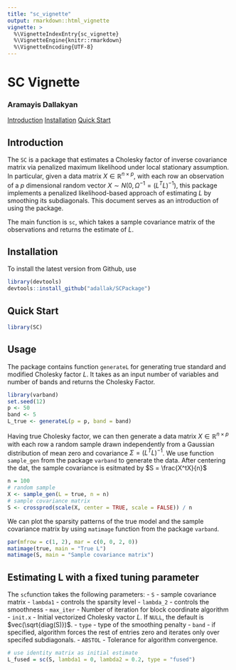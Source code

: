 ```yaml
---
title: "sc_vignette"
output: rmarkdown::html_vignette
vignette: >
  %\VignetteIndexEntry{sc_vignette}
  %\VignetteEngine{knitr::rmarkdown}
  %\VignetteEncoding{UTF-8}
---
```


<a id="top"></a>

# SC Vignette
### Aramayis Dallakyan

[Introduction](#intro)
[Installation](#install)
[Quick Start](#qs)

<a id="intro"></a>

## Introduction

The `SC` is a package that estimates a Cholesky factor of inverse covariance matrix via penalized maximum likelihood under local stationary assumption. In particular, given a data matrix $X \in \mathbb{R}^{n \times p}$, with each row an observation of a $p$ dimensional random vector $X \sim N(0, \Omega^{-1} = (L^T L)^{-1})$, this package implements a penalized likelihood-based approach of estimating $L$ by smoothing its subdiagonals.
This document serves as an introduction of using the package.

The main function is `sc`, which takes a sample covariance matrix of the observations and returns the estimate of $L$. 

<a id="install"></a>

## Installation

To install the latest version from Github, use

```r
library(devtools)
devtools::install_github("adallak/SCPackage")
```


## Quick Start


```r
library(SC)
```

## Usage
The package contains function `generateL` for generating true standard and modified Cholesky factor $L$. It takes as an input number of variables and number of bands and returns the Cholesky Factor. 

``` r
library(varband)
set.seed(12)
p <- 50
band <- 5
L_true <- generateL(p = p, band = band)
```

Having true Cholesky factor, we can then generate a data matrix $X \in \mathbb{R}^{n \times p}$ with each row a random sample drawn independently from a Gaussian distribution of mean zero and covariance $\Sigma = (L^T L)^{-1}$. We use function `sample_gen` from the package `varband` to generate the data. After centering the dat, the sample covariance is esitmated by $S = \frac{X^tX}{n}$

```r
n = 100
# random sample
X <- sample_gen(L = true, n = n)
# sample covariance matrix
S <- crossprod(scale(X, center = TRUE, scale = FALSE)) / n
```

We can plot the sparsity patterns of the true model and the sample covariance matrix by using `matimage` function from the package `varband`. 

```r
par(mfrow = c(1, 2), mar = c(0, 0, 2, 0))
matimage(true, main = "True L")
matimage(S, main = "Sample covariance matrix")
```

## Estimating L with a fixed tuning parameter

The `sc`function takes the following parameters:
- `S` - sample covariance matrix
- `lambda1` - controls the sparsity level
- `lambda_2` - controls the smoothness
- `max_iter` - Number of iteration for block coordinate algorithm
- `init.x`   - Initial vectorized Cholesky vactor $L$. If `NULL`, the default is $vec(\sqrt{diag(S)})$.
- `type` - type of the smoothing penalty
- `band` - if specified, algorithm forces the rest of entries zero and iterates only over specifed subdiagonals.
- `ABSTOL` - Tolerance for algorithm convergence.

```r{}
# use identity matrix as initial estimate
L_fused = sc(S, lambda1 = 0, lambda2 = 0.2, type = "fused")
```
